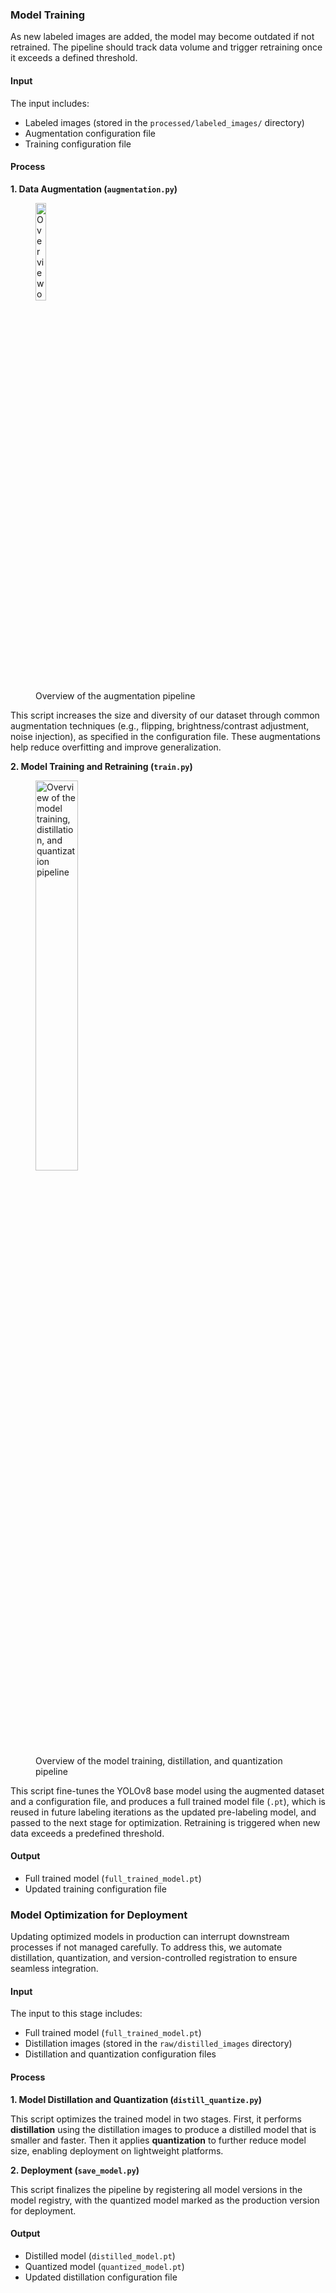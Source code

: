 ### Model Training

As new labeled images are added, the model may become outdated if not retrained. The pipeline should track data volume and trigger retraining once it exceeds a defined threshold.

#### Input

The input includes:

- Labeled images (stored in the `processed/labeled_images/` directory)
- Augmentation configuration file
- Training configuration file

#### Process

**1. Data Augmentation (`augmentation.py`)**

![Overview of the augmentation pipeline](img/augmentation.png){width=20%}

This script increases the size and diversity of our dataset through common augmentation techniques (e.g., flipping, brightness/contrast adjustment, noise injection), as specified in the configuration file. These augmentations help reduce overfitting and improve generalization.

**2. Model Training and Retraining (`train.py`)**

![Overview of the model training, distillation, and quantization pipeline](img/train-distill-quantize.png){width=40%}

This script fine-tunes the YOLOv8 base model using the augmented dataset and a configuration file, and produces a full trained model file (`.pt`), which is reused in future labeling iterations as the updated pre-labeling model, and passed to the next stage for optimization. Retraining is triggered when new data exceeds a predefined threshold.

#### Output

- Full trained model (`full_trained_model.pt`)
- Updated training configuration file

### Model Optimization for Deployment

Updating optimized models in production can interrupt downstream processes if not managed carefully. To address this, we automate distillation, quantization, and version-controlled registration to ensure seamless integration.

#### Input

The input to this stage includes:

- Full trained model (`full_trained_model.pt`)
- Distillation images (stored in the `raw/distilled_images` directory)
- Distillation and quantization configuration files

#### Process

**1. Model Distillation and Quantization (`distill_quantize.py`)**

This script optimizes the trained model in two stages. First, it performs **distillation** using the distillation images to produce a distilled model that is smaller and faster. Then it applies **quantization** to further reduce model size, enabling deployment on lightweight platforms.

**2. Deployment (`save_model.py`)**

This script finalizes the pipeline by registering all model versions in the model registry, with the quantized model marked as the production version for deployment.

#### Output

- Distilled model (`distilled_model.pt`)
- Quantized model (`quantized_model.pt`)
- Updated distillation configuration file
